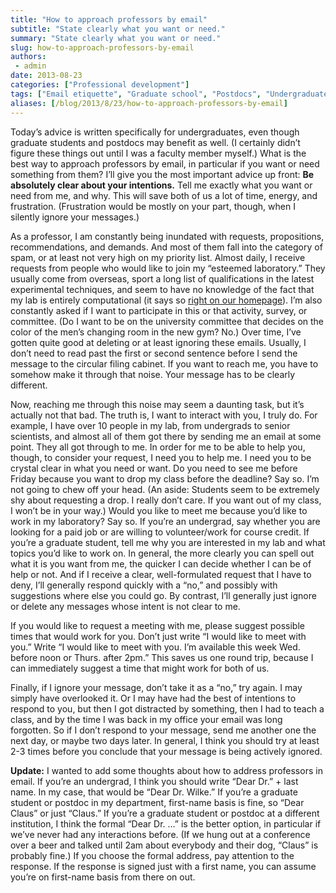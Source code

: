 ```yaml
---
title: "How to approach professors by email"
subtitle: "State clearly what you want or need."
summary: "State clearly what you want or need."
slug: how-to-approach-professors-by-email
authors:
 - admin
date: 2013-08-23
categories: ["Professional development"]
tags: ["Email etiquette", "Graduate school", "Postdocs", "Undergraduates"]
aliases: [/blog/2013/8/23/how-to-approach-professors-by-email]
---
```

Today’s advice is written specifically for undergraduates, even though graduate students and postdocs may benefit as well. (I certainly didn’t figure these things out until I was a faculty member myself.) What is the best way to approach professors by email, in particular if you want or need something from them? I’ll give you the most important advice up front: **Be absolutely clear about your intentions.** Tell me exactly what you want or need from me, and why. This will save both of us a lot of time, energy, and frustration. (Frustration would be mostly on your part, though, when I silently ignore your messages.)

As a professor, I am constantly being inundated with requests, propositions, recommendations, and demands. And most of them fall into the category of spam, or at least not very high on my priority list. Almost daily, I receive requests from people who would like to join my “esteemed laboratory.” They usually come from overseas, sport a long list of qualifications in the latest experimental techniques, and seem to have no knowledge of the fact that my lab is entirely computational (it says so [right on our homepage](http://wilkelab.org/#about)). I’m also constantly asked if I want to participate in this or that activity, survey, or committee. (Do I want to be on the university committee that decides on the color of the men’s changing room in the new gym? No.) Over time, I’ve gotten quite good at deleting or at least ignoring these emails. Usually, I don’t need to read past the first or second sentence before I send the message to the circular filing cabinet. If you want to reach me, you have to somehow make it through that noise. Your message has to be clearly different.

Now, reaching me through this noise may seem a daunting task, but it’s actually not that bad. The truth is, I want to interact with you, I truly do. For example, I have over 10 people in my lab, from undergrads to senior scientists, and almost all of them got there by sending me an email at some point. They all got through to me. In order for me to be able to help you, though, to consider your request, I need you to help me. I need you to be crystal clear in what you need or want. Do you need to see me before Friday because you want to drop my class before the deadline? Say so. I’m not going to chew off your head. (An aside: Students seem to be extremely shy about requesting a drop. I really don’t care. If you want out of my class, I won’t be in your way.) Would you like to meet me because you’d like to work in my laboratory? Say so. If you’re an undergrad, say whether you are looking for a paid job or are willing to volunteer/work for course credit. If you’re a graduate student, tell me why you are interested in my lab and what topics you’d like to work on. In general, the more clearly you can spell out what it is you want from me, the quicker I can decide whether I can be of help or not. And if I receive a clear, well-formulated request that I have to deny, I’ll generally respond quickly with a “no,” and possibly with suggestions where else you could go. By contrast, I’ll generally just ignore or delete any messages whose intent is not clear to me.

If you would like to request a meeting with me, please suggest possible times that would work for you. Don’t just write “I would like to meet with you.” Write “I would like to meet with you. I’m available this week Wed. before noon or Thurs. after 2pm.” This saves us one round trip, because I can immediately suggest a time that might work for both of us.

Finally, if I ignore your message, don’t take it as a “no,” try again. I may simply have overlooked it. Or I may have had the best of intentions to respond to you, but then I got distracted by something, then I had to teach a class, and by the time I was back in my office your email was long forgotten. So if I don’t respond to your message, send me another one the next day, or maybe two days later. In general, I think you should try at least 2-3 times before you conclude that your message is being actively ignored.

**Update:** I wanted to add some thoughts about how to address professors in email. If you're an undergrad, I think you should write "Dear Dr." + last name. In my case, that would be "Dear Dr. Wilke." If you're a graduate student or postdoc in my department, first-name basis is fine, so "Dear Claus" or just "Claus." If you're a graduate student or postdoc at a different institution, I think the formal "Dear Dr. ..." is the better option, in particular if we've never had any interactions before. (If we hung out at a conference over a beer and talked until 2am about everybody and their dog, "Claus" is probably fine.) If you choose the formal address, pay attention to the response. If the response is signed just with a first name, you can assume you're on first-name basis from there on out.
